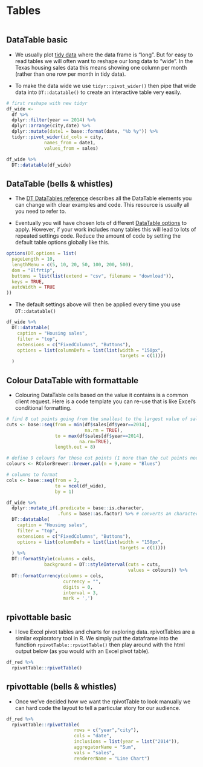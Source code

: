 # Tables

```r
```

## DataTable basic

* We usually plot [tidy data](https://vita.had.co.nz/papers/tidy-data.pdf) where the data frame is "long". But for easy to read tables we will often want to reshape our long data to "wide". In the Texas housing sales data this means showing one column per month (rather than one row per month in tidy data). 

* To make the data wide we use `tidyr::pivot_wider()` then pipe that wide data into `DT::datatable()` to create an interactive table very easily.

```r
# first reshape with new tidyr
df_wide <- 
  df %>% 
  dplyr::filter(year == 2014) %>% 
  dplyr::arrange(city,date) %>% 
  dplyr::mutate(date1 = base::format(date, "%b %y")) %>%
  tidyr::pivot_wider(id_cols = city, 
              names_from = date1,
              values_from = sales)

df_wide %>% 
  DT::datatable(df_wide)
```

## DataTable (bells & whistles)

* The [DT DataTables reference](https://rstudio.github.io/DT/) describes all the DataTable elements you can change with clear examples and code. This resource is usually all you need to refer to. 

* Eventually you will have chosen lots of different [DataTable options](https://rstudio.github.io/DT/options.html) to apply. However, if your work includes many tables this will lead to lots of repeated settings code. Reduce the amount of code by setting the default table options globally like this.

```r
options(DT.options = list(
  pageLength = 10,
  lengthMenu = c(5, 10, 20, 50, 100, 200, 500),
  dom = "Blfrtip",
  buttons = list(list(extend = "csv", filename = "download")),
  keys = TRUE,
  autoWidth = TRUE
))
```

* The default settings above will then be applied every time you use `DT::datatable()`

```r
df_wide %>% 
  DT::datatable(
    caption = "Housing sales",
    filter = "top",
    extensions = c("FixedColumns", "Buttons"),
    options = list(columnDefs = list(list(width = "150px", 
                                          targets = c(1))))
  )
```

## Colour DataTable with formattable

* Colouring DataTable cells based on the value it contains is a common client request. Here is a code template you can re-use that is like Excel's conditional formatting.

```r
# find 8 cut points going from the smallest to the largest value of sales in 2014 
cuts <- base::seq(from = min(df$sales[df$year==2014], 
                             na.rm = TRUE),
                  to = max(df$sales[df$year==2014], 
                           na.rm=TRUE),
                  length.out = 8)

# define 9 colours for those cut points (1 more than the cut points needed)
colours <- RColorBrewer::brewer.pal(n = 9,name = "Blues")

# columns to format
cols <- base::seq(from = 2,
                  to = ncol(df_wide),
                  by = 1)

df_wide %>% 
  dplyr::mutate_if(.predicate = base::is.character, 
                   .funs = base::as.factor) %>% # converts an character columns to a factor so that the drop down menu works in the DataTable
  DT::datatable(
    caption = "Housing sales",
    filter = "top",
    extensions = c("FixedColumns", "Buttons"),
    options = list(columnDefs = list(list(width = "150px", 
                                          targets = c(1))))
  ) %>% 
  DT::formatStyle(columns = cols,
              background = DT::styleInterval(cuts = cuts,
                                             values = colours)) %>% 
  DT::formatCurrency(columns = cols, 
                     currency = "",
                     digits = 0,
                     interval = 3, 
                     mark = ',') 
```

## rpivottable basic

* I love Excel pivot tables and charts for exploring data. rpivotTables are a similar exploratory tool in R. We simply put the dataframe into the function `rpivotTable::rpviotTable()` then play around with the html output below (as you would with an Excel pivot table).

```r
df_red %>% 
  rpivotTable::rpivotTable()
```

## rpivottable (bells & whistles)

* Once we've decided how we want the rpivotTable to look manually we can hard code the layout to tell a particular story for our audience.

```r
df_red %>% 
  rpivotTable::rpivotTable(
                         rows = c("year","city"),
                         cols = "date",
                         inclusions = list(year = list("2014")),
                         aggregatorName = "Sum",
                         vals = "sales",
                         rendererName = "Line Chart")
```